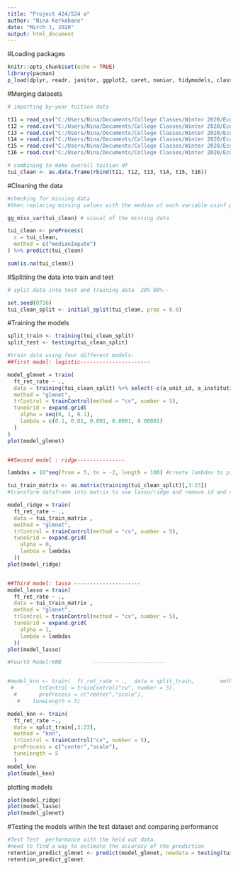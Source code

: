 ---
title: "Project 424/524 a"
author: "Nina Kerkebane"
date: "March 1, 2020"
output: html_document
---
#Loading packages 
```{r setup}
knitr::opts_chunk$set(echo = TRUE)
library(pacman)
p_load(dplyr, readr, janitor, ggplot2, caret, naniar, tidymodels, class)
```

#Merging datasets

```{r Merging datasets, warning=FALSE}
# importing by-year tuition data

t11 = read_csv("C:/Users/Nina/Documents/College Classes/Winter 2020/Econ/424-524-project/tui_11.csv")
t12 = read.csv("C:/Users/Nina/Documents/College Classes/Winter 2020/Econ/424-524-project/tui_12.csv")
t13 = read.csv("C:/Users/Nina/Documents/College Classes/Winter 2020/Econ/424-524-project/tui_13.csv")
t14 = read.csv("C:/Users/Nina/Documents/College Classes/Winter 2020/Econ/424-524-project/tui_14.csv")
t15 = read.csv("C:/Users/Nina/Documents/College Classes/Winter 2020/Econ/424-524-project/tui_15.csv")
t16 = read.csv("C:/Users/Nina/Documents/College Classes/Winter 2020/Econ/424-524-project/tui_16.csv")

# combining to make overall tuition df
tui_clean <- as.data.frame(rbind(t11, t12, t13, t14, t15, t16))

```

#Cleaning the data 

```{r data cleaning}

#checking for missing data 
#then replacing missing values with the median of each variable usinf preProcess function

gg_miss_var(tui_clean) # visual of the missing data 

tui_clean <- preProcess(
  x = tui_clean,
  method = c("medianImpute")
) %>% predict(tui_clean)

sum(is.na(tui_clean))


```
#Splitting the data into train and test

```{r Training/testing data}
# split data into test and training data  20% 80%--

set.seed(0726)
tui_clean_split <- initial_split(tui_clean, prop = 0.8)

```

#Training the models
```{r models}
split_train <- training(tui_clean_split)
split_test <- testing(tui_clean_split)

#train data using four different models-
##first model: logistic----------------------

model_glmnet = train(
  ft_ret_rate ~ .,
  data = training(tui_clean_split) %>% select(-c(a_unit_id, a_institution)),
  method = "glmnet",
  trControl = trainControl(method = "cv", number = 5),
  tuneGrid = expand.grid(
    alpha = seq(0, 1, 0.1),
    lambda = c(0.1, 0.01, 0.001, 0.0001, 0.00001)
  )
)
plot(model_glmnet)


##Second model : ridge---------------

lambdas = 10^seq(from = 5, to = -2, length = 100) #create lambdas to pick from

tui_train_matrix <- as.matrix(training(tui_clean_split)[,3:23])
#transform dataframe into matrix to use lasso/ridge and remove id and name of institution 

model_ridge = train(
  ft_ret_rate ~ .,
  data = tui_train_matrix ,
  method = "glmnet",
  trControl = trainControl(method = "cv", number = 5),
  tuneGrid = expand.grid(
    alpha = 0,
    lambda = lambdas
  ))
plot(model_ridge)


##Third model: lasso ---------------------
model_lasso = train(
  ft_ret_rate ~ .,
  data = tui_train_matrix ,
  method = "glmnet",
  trControl = trainControl(method = "cv", number = 5),
  tuneGrid = expand.grid(
    alpha = 1,
    lambda = lambdas
  ))
plot(model_lasso)

#Fourth Model:KNN          -----------------------


#model_knn <- train(  ft_ret_rate ~ .,  data = split_train,        method = "knn", 
 #        trControl = trainControl("cv", number = 5),
  #       preProcess = c("center","scale"),
   #    tuneLength = 5)

model_knn <- train(
  ft_ret_rate ~., 
  data = split_train[,3:23], 
  method = "knn",
  trControl = trainControl("cv", number = 5),
  preProcess = c("center","scale"),
  tuneLength = 5
  )
model_knn
plot(model_knn)

```

plotting models

```{r}
plot(model_ridge)
plot(model_lasso)
plot(model_glmnet)
```

#Testing the models within the test dataset and comparing performance

```{r Testing the models}
#Test Test  performance with the held out data.
#need to find a way to estimate the accuracy of the prediction 
retention_predict_glmnet <- predict(model_glmnet, newdata = testing(tui_clean_split))
retention_predict_glmnet





```

